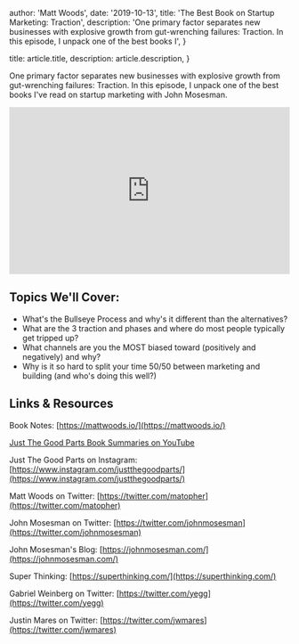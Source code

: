 
  author: 'Matt Woods',
  date: '2019-10-13',
  title: 'The Best Book on Startup Marketing: Traction',
  description:
    'One primary factor separates new businesses with explosive growth from gut-wrenching failures: Traction. In this episode, I unpack one of the best books I',
}

  title: article.title,
  description: article.description,
}


One primary factor separates new businesses with explosive growth from gut-wrenching failures: Traction. In this episode, I unpack one of the best books I've read on startup marketing with John Mosesman.

<iframe width="100%" height="300" scrolling="no" frameborder="no" allow="autoplay" src="https://w.soundcloud.com/player/?url=https%3A//api.soundcloud.com/tracks/695332510&color=%23ff5500&auto_play=false&hide_related=false&show_comments=true&show_user=true&show_reposts=false&show_teaser=true&visual=true"></iframe>

## Topics We'll Cover:

- What's the Bullseye Process and why's it different than the alternatives?
- What are the 3 traction and phases and where do most people typically get tripped up?
- What channels are you the MOST biased toward (positively and negatively) and why?
- Why is it so hard to split your time 50/50 between marketing and building (and who's doing this well?)

## Links & Resources

Book Notes: [https://mattwoods.io/](https://mattwoods.io/)

[Just The Good Parts Book Summaries on YouTube](https://www.youtube.com/channel/UC66SdWwBo-enFmuCzrxsa1g)

Just The Good Parts on Instagram: [https://www.instagram.com/justthegoodparts/](https://www.instagram.com/justthegoodparts/)

Matt Woods on Twitter: [https://twitter.com/matopher](https://twitter.com/matopher)

John Mosesman on Twitter: [https://twitter.com/johnmosesman](https://twitter.com/johnmosesman)

John Mosesman's Blog: [https://johnmosesman.com/](https://johnmosesman.com/)

Super Thinking: [https://superthinking.com/](https://superthinking.com/)

Gabriel Weinberg on Twitter: [https://twitter.com/yegg](https://twitter.com/yegg)

Justin Mares on Twitter: [https://twitter.com/jwmares](https://twitter.com/jwmares)
